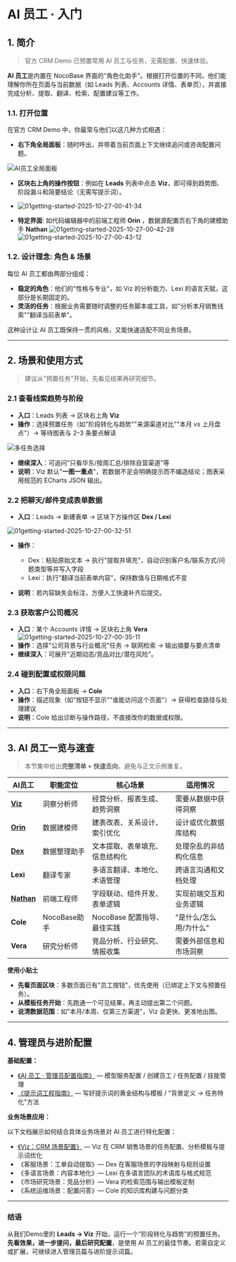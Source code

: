 # AI 员工 · 入门

<PluginCard
  name="AI 员工"
  developer="NocoBase"
  description="NocoBase 2.0 核心插件，提供角色化智能助手能力，
  支持多种 AI 模型（OpenAI、Claude、Gemini、DeepSeek、Qwen），
  理解页面上下文并完成业务任务，支持自定义 AI 员工。"
  detailLink="/ai-employees/built-in/viz"
  isFree={true}
  version="v2.0.0+"
  float={true}
/>


## 1. 简介
> 官方 CRM Demo 已预置常用 AI 员工与任务，无需配置、快速体验。

**AI 员工**是内置在 NocoBase 界面的"角色化助手"。根据打开位置的不同，他们能理解你所在页面与当前数据（如 Leads 列表、Accounts 详情、表单页），并直接完成分析、提取、翻译、检索、配置建议等工作。


### 1.1. 打开位置
在官方 CRM Demo 中，你最常与他们以这几种方式相遇：

* **右下角全局面板**：随时呼出，并带着当前页面上下文继续追问或咨询配置问题。

![AI员工全局面板](https://static-docs.nocobase.com/00_QuickStart_cn-2025-09-29-16-36-54.png)

* **区块右上角的操作按钮**：例如在 **Leads** 列表中点击 **Viz**，即可得到趋势图、阶段漏斗和简要结论（无需写提示词）。
* ![01getting-started-2025-10-27-00-41-34](https://static-docs.nocobase.com/01getting-started-2025-10-27-00-41-34.png)

* **特定界面**: 如代码编辑器中的前端工程师 **Orin** ，数据源配置页右下角的建模助手 **Nathan**
![01getting-started-2025-10-27-00-42-28](https://static-docs.nocobase.com/01getting-started-2025-10-27-00-42-28.png)
![01getting-started-2025-10-27-00-43-12](https://static-docs.nocobase.com/01getting-started-2025-10-27-00-43-12.png)


### 1.2. 设计理念: 角色 & 场景

每位 AI 员工都由两部分组成：
* **稳定的角色**：他们的"性格与专业"，如 Viz 的分析能力、Lexi 的语言天赋，这部分是长期固定的。
* **灵活的任务**：根据业务需要随时调整的任务脚本或工具，如"分析本月销售线索""翻译当前表单"。

这种设计让 AI 员工既保持一贯的风格，又能快速适配不同业务场景。

---

## 2. 场景和使用方式

> 建议从"预置任务"开始，先看见结果再研究细节。

### 2.1 查看线索趋势与阶段

* **入口**：Leads 列表 → 区块右上角 **Viz**
* **操作**：选择预置任务（如"阶段转化与趋势""来源渠道对比""本月 vs 上月盘点"）→ 等待图表与 2–3 条要点解读

![多任务选择](https://static-docs.nocobase.com/00_QuickStart_cn-2025-09-29-16-46-00.png)

* **继续深入**：可追问"只看华东/按周汇总/排除自营渠道"等
* **说明**：Viz 默认"**一图一重点**"，若数据不足会明确提示而不编造结论；图表采用规范的 ECharts JSON 输出。

### 2.2 把聊天/邮件变成表单数据

* **入口**：Leads → 新建表单 → 区块下方操作区 **Dex / Lexi**

![01getting-started-2025-10-27-00-32-51](https://static-docs.nocobase.com/01getting-started-2025-10-27-00-32-51.png)

* **操作**：

  * Dex：粘贴原始文本 → 执行"提取并填充"，自动识别客户名/联系方式/问题类型等并写入字段
  * Lexi：执行"翻译当前表单内容"，保持数值与日期格式不变
* **说明**：若内容缺失会标注，方便人工快速补齐后提交。

### 2.3 获取客户公司概况

* **入口**：某个 Accounts 详情 → 区块右上角 **Vera**
![01getting-started-2025-10-27-00-35-11](https://static-docs.nocobase.com/01getting-started-2025-10-27-00-35-11.png)
* **操作**：选择"公司背景与行业概况"任务 → 联网检索 → 输出摘要与要点清单
* **继续深入**：可展开"近期动态/竞品对比/潜在风险"。

### 2.4 碰到配置或权限问题

* **入口**：右下角全局面板 → **Cole**
* **操作**：描述现象（如"按钮不显示""谁能访问这个页面"）→ 获得检查路径与处理建议
* **说明**：Cole 给出诊断与操作路径，不直接改你的数据或权限。

---

## 3. AI 员工一览与速查

> 本节集中给出**完整清单 + 快速去向**，避免与正文示例重复。

| AI员工     | 职能定位   | 核心场景                       | 适用情况               |
| ---------- | ---------- | ------------------------------ | ---------------------- |
| [**Viz**](/ai-employees/built-in/viz)    | 洞察分析师 | 经营分析、报表生成、趋势洞察   | 需要从数据中获得洞察   |
| [**Orin**](/ai-employees/built-in/data-modeling)   | 数据建模师 | 建表改表、关系设计、索引优化   | 设计或优化数据库结构   |
| [**Dex**](/ai-employees/built-in/form-filler)    | 数据整理助手 | 文本提取、表单填充、信息结构化 | 处理杂乱的非结构化信息 |
| **Lexi**   | 翻译专家   | 多语言翻译、本地化、术语管理   | 跨语言沟通和文档处理   |
| [**Nathan**](/ai-employees/built-in/ai-coding) | 前端工程师 | 字段联动、组件开发、表单逻辑   | 实现前端交互和业务逻辑 |
| **Cole**   | NocoBase助手   | NocoBase 配置指导、最佳实践     | "是什么/怎么用/为什么"     |
| **Vera**   | 研究分析师 | 竞品分析、行业研究、情报收集   | 需要外部信息和市场洞察 |

**使用小贴士**

* **先看页面区块**：多数页面已有"员工按钮"，优先使用（已绑定上下文与预置任务）。
* **从模板任务开始**：先跑通一个可见结果，再主动提出第二个问题。
* **说清数据范围**：如"本月/本周、仅第三方渠道"，Viz 会更快、更准地出图。

---

## 4. 管理员与进阶配置

**基础配置：**

* [《AI 员工 · 管理员配置指南》](/ai-employees/configuration/admin-configuration) — 模型服务配置 / 创建员工 / 任务配置 / 技能管理
* [《提示词工程指南》](/ai-employees/configuration/prompt-engineering-guide) — 写好提示词的黄金结构与模板 / "背景定义 → 任务特化"方法

**业务场景应用：**

以下文档展示如何结合具体业务场景对 AI 员工进行特化配置：

* [《Viz：CRM 场景配置》](/ai-employees/scenarios/viz-crm) — Viz 在 CRM 销售场景的任务配置、分析模板与提示词优化
* 《客服场景：工单自动提取》— Dex 在客服场景的字段映射与规则设置
* 《多语言场景：内容本地化》— Lexi 在多语言团队的术语库与格式规范
* 《市场研究场景：竞品分析》— Vera 的检索范围与输出模板定制
* 《系统运维场景：配置问答》— Cole 的知识库构建与问题分类

---

### 结语

从我们Demo里的 **Leads → Viz** 开始，运行一个"阶段转化与趋势"的预置任务。**先看效果，进一步提问，最后研究配置**，是使用 AI 员工的最佳节奏。若需自定义或扩展，可继续进入管理员篇与进阶提示词篇。
